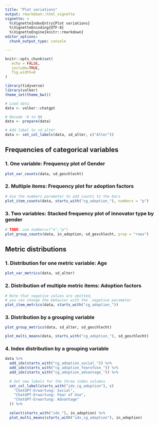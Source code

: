 ```yaml
---
title: "Plot variations"
output: rmarkdown::html_vignette
vignette: >
  %\VignetteIndexEntry{Plot variations}
  %\VignetteEncoding{UTF-8}
  %\VignetteEngine{knitr::rmarkdown}
editor_options: 
  chunk_output_type: console

---
```


```r
knitr::opts_chunk$set(
   echo = FALSE,
   include=TRUE,
   fig.width=8
)

library(tidyverse)
library(volker)
theme_set(theme_bw())

# Load data
data <- volker::chatgpt

# Recode -9 to NA
data <- prepare(data)

# Add label to sd_alter
data <- set_col_labels(data, sd_alter, c("Alter"))

```

## Frequencies of categorical variables

### 1. One variable: Frequency plot of Gender
```r
plot_var_counts(data, sd_geschlecht)
```

### 2. Multiple items: Frequency plot for adoption factors
```r

# Use the numbers parameter to add counts to the bars
plot_item_counts(data, starts_with("cg_adoption_"), numbers = "p")

```

### 3. Two variables: Stacked frequency plot of innovator type by gender

```r
# TODO: use number=c("n","p")
plot_group_counts(data, in_adoption, sd_geschlecht, prop = "rows")
```

## Metric distributions

### 1. Distribution for one metric variable: Age
```r

plot_var_metrics(data, sd_alter)

```


### 2. Distribution of multiple metric items: Adoption factors
```r

# Note that negative values are omitted,
# you can change the behavior with the .negative parameter
plot_item_metrics(data, starts_with("cg_adoption_"))

```

### 3. Distribution by a grouping variable
```r
plot_group_metrics(data, sd_alter, sd_geschlecht)
```


```r
plot_multi_means(data, starts_with("cg_adoption_"), sd_geschlecht)
```

### 4. Index  distribution by a grouping variable
```r

data %>%
  add_idx(starts_with("cg_adoption_social_")) %>%
  add_idx(starts_with("cg_adoption_fearofuse_")) %>%
  add_idx(starts_with("cg_adoption_advantage_")) %>%
  
  # Set new labels for the three index columns
  set_col_label(starts_with("idx_cg_adoption"), c(
    "ChatGPT-Erwartung: Social",
    "ChatGPT-Erwartung: Fear of Use",
    "ChatGPT-Erwartung: Advantage"
  )) %>%
  
  select(starts_with("idx_"), in_adoption) %>% 
  plot_multi_means(starts_with("idx_cg_adoption"), in_adoption)
  
```

